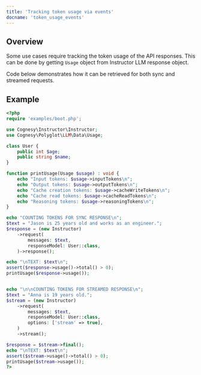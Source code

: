 ```yaml
---
title: 'Tracking token usage via events'
docname: 'token_usage_events'
---
```


## Overview

Some use cases require tracking the token usage of the API responses.
This can be done by getting `Usage` object from Instructor LLM response
object.

Code below demonstrates how it can be retrieved for both sync and
streamed requests.

## Example

```php
<?php
require 'examples/boot.php';

use Cognesy\Instructor\Instructor;
use Cognesy\Polyglot\LLM\Data\Usage;

class User {
    public int $age;
    public string $name;
}

function printUsage(Usage $usage) : void {
    echo "Input tokens: $usage->inputTokens\n";
    echo "Output tokens: $usage->outputTokens\n";
    echo "Cache creation tokens: $usage->cacheWriteTokens\n";
    echo "Cache read tokens: $usage->cacheReadTokens\n";
    echo "Reasoning tokens: $usage->reasoningTokens\n";
}

echo "COUNTING TOKENS FOR SYNC RESPONSE\n";
$text = "Jason is 25 years old and works as an engineer.";
$response = (new Instructor)
    ->request(
        messages: $text,
        responseModel: User::class,
    )->response();

echo "\nTEXT: $text\n";
assert($response->usage()->total() > 0);
printUsage($response->usage());


echo "\n\nCOUNTING TOKENS FOR STREAMED RESPONSE\n";
$text = "Anna is 19 years old.";
$stream = (new Instructor)
    ->request(
        messages: $text,
        responseModel: User::class,
        options: ['stream' => true],
    )
    ->stream();

$response = $stream->final();
echo "\nTEXT: $text\n";
assert($stream->usage()->total() > 0);
printUsage($stream->usage());
?>
```
